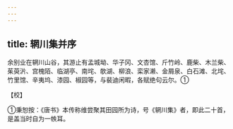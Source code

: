 ```yaml
---
---
---
```

title: 辋川集并序
---




余别业在辋川山谷，其游止有孟城坳、华子冈、文杏馆、斤竹岭、鹿柴、木兰柴、茱萸沜、宫槐陌、临湖亭、南垞、欹湖、柳浪、栾家濑、金屑泉、白石滩、北垞、竹里馆、辛夷坞、漆园、椒园等，与裴迪闲暇，各赋绝句云尔。①

【校】

①秉恕按：《唐书》本传称维尝聚其田园所为诗，号《辋川集》者，即此二十首，是盖当时自为一帙耳。